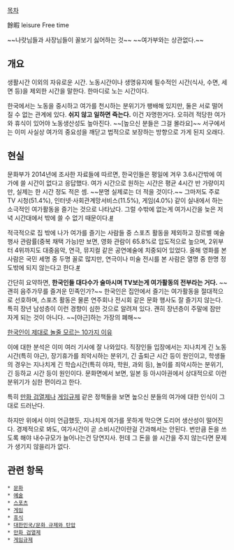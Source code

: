 
[[목차]]

餘暇
leisure
Free time
 
~~나랏님들과 사장님들이 꼴보기 싫어하는 것~~
~~여가부와는 상관없다.~~

== 개요 ==

생활시간 이외의 자유로운 시간. 노동시간이나 생명유지에 필수적인 시간(식사, 수면, 세면 등)을 제외한 시간을 말한다. 한마디로 노는 시간이다.

한국에서는 노동을 중시하고 여가를 천시하는 분위기가 팽배해 있지만, 둘은 서로 떨어질 수 없는 관계에 있다. '''쉬지 않고 일하면 죽는다.''' 이건 자명한거다. 오히려 적당한 여가와 휴식이 있어야 노동생산성도 높아진다. ~~[높으신 분들은 그걸 몰라요]~~ 서구에서는 이미 사실상 여가의 중요성을 깨닫고 법적으로 보장하는 방향으로 가게 된지 오래다.

== 현실 ==

문화부가 2014년에 조사한 자료들에 따르면, 한국인들은 평일에 겨우 3.6시간밖에 여가에 쓸 시간이 없다고 응답했다. 여가 시간으로 원하는 시간은 평균 4시간 반 가량이지만, 실제는 한 시간 정도 적은 셈. ~~분명 실제로는 더 적을 것이다.~~ 그마저도 주로 TV 시청(51.4%), 인터넷·사회관계망서비스(11.5%), 게임(4.0%) 같이 실내에서 하는 소극적인 여가활동을 즐기는 것으로 나타났다. 그럴 수밖에 없는게 여가시간을 늦은 저녁 시간대에서 밖에 쓸 수 없기 때문이다.[http://news.kbs.co.kr/news/NewsView.do?SEARCH_NEWS_CODE=2986100&ref=A #]

적극적으로 집 밖에 나가 여가를 즐기는 사람들 중 스포츠 활동을 제외하고 장르별 예술 행사 관람률(중복 채택 가능)만 보면, 영화 관람이 65.8%로 압도적으로 높으며, 2위부터 4위까지도 대중음악, 연극, 뮤지컬 같은 공연예술에 치중되어 있었다. 올해 영화를 본 사람은 국민 세명 중 두명 꼴로 많지만, 연극이나 미술 전시를 본 사람은 열명 중 한명 정도밖에 되지 않는다고 한다.[http://news.khan.co.kr/kh_news/khan_art_view.html?artid=201412172110265&code=960100 #]

간단히 요약하면, '''한국인들 대다수가 술마시며 TV보는게 여가활동의 전부라는 거다.''' ~~괜히 음주가무를 즐겨운 민족인가?~~ 한국인은 집안에서 즐기는 여가활동을 절대적으로 선호하며, 스포츠 활동은 물론 연주회나 전시회 같은 문화 행사도 잘 즐기지 않는다. 특히 장년 남성층이 이런 경향이 심한 것으로 알려져 있다. 괜히 장년층이 주말에 잠만 자게 되는 것이 아니다. ~~[야근]하는 가장의 폐해~~ 

[http://news.heraldcorp.com/view.php?ud=20140710000636&md=20140713004703_BL 한국인이 제대로 놀줄 모르는 10가지 이유]

이에 대한 분석은 이미 여러 기사에 잘 나와있다. 직장인들 입장에서는 지나치게 긴 노동시간(특히 야근), 장기휴가를 죄악시하는 분위기, 긴 출퇴근 시간 등이 원인이고, 학생들의 경우는 지나치게 긴 학습시간(특히 야자, 학원, 과외 등), 놀이를 죄악시하는 분위기, 긴 등하교 시간 등이 원인이다. 문화면에서 보면, 일본 등 아시아권에서 상대적으로 이런 분위기가 심한 편이라고 한다.

특히 [[만화 검열제]]나 [[게임규제]] 같은 정책들을 보면 높으신 분들의 여가에 대한 인식이 그대로 드러난다.

하지만 위에서 이미 언급했듯, 지나치게 여가를 못하게 막으면 도리어 생산성이 떨어진다. 경제적으로 봐도, 여가시간이 곧 소비시간이란걸 간과해서는 안된다. 번만큼 돈을 쓰도록 해야 내수규모가 늘어나는건 당연지사. 헌데 그 돈을 쓸 시간을 주지 않는다면 문제가 생기지 않을리가 없다.

== 관련 항목 ==
 * [[문화]]
 * [[예술]]
 * [[스포츠]]
 * [[게임]]
 * [[휴식]]
 * [[대한민국/문화 규제와 탄압]]
 * [[만화 검열제]] 
 * [[게임규제]]
 
